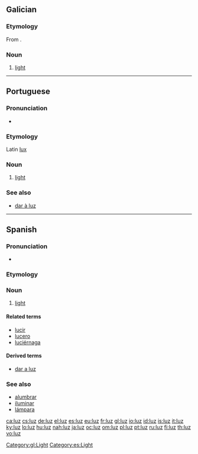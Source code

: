 {{also|Luz}}
==Galician==

===Etymology===
From {{etyl|la|gl}} {{term|lux|lang=la}}.

===Noun===
{{gl-noun|f|luces}}

# [[light]]

[[Category:gl:Light]]

----

==Portuguese==

===Pronunciation===
* {{IPA|/ˈluʃ/|lang=pt}}

===Etymology===
Latin [[lux]]

===Noun===
{{infl|pt|noun|g=f}}

# [[light]]

===See also===
* [[dar à luz]]

----

==Spanish==

===Pronunciation===
* {{IPA|/ˈluθ/|/ˈlus/|lang=es}}

===Etymology===
{{etyl|la|es}} {{term|lux|lang=es}}

===Noun===
{{es-noun-f|pl=luces}}

# [[light]]

====Related terms====
* [[lucir]]
* [[lucero]]
* [[luciérnaga]]

====Derived terms====
* [[dar a luz]]

===See also===
* [[alumbrar]]
* [[iluminar]]
* [[lámpara]]

[[Category:es:Light]]

[[ca:luz]]
[[cs:luz]]
[[de:luz]]
[[el:luz]]
[[es:luz]]
[[eu:luz]]
[[fr:luz]]
[[gl:luz]]
[[io:luz]]
[[id:luz]]
[[is:luz]]
[[it:luz]]
[[ky:luz]]
[[lo:luz]]
[[hu:luz]]
[[nah:luz]]
[[ja:luz]]
[[oc:luz]]
[[om:luz]]
[[pl:luz]]
[[pt:luz]]
[[ru:luz]]
[[fi:luz]]
[[th:luz]]
[[vo:luz]]